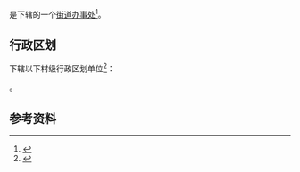 {{中国乡级行政区|43/07/23/003/000}}

'''{{PAGENAMEBASE}}'''是{{PRC admin/fullname|43/07/23/003/000|3}}下辖的一个[[街道办事处|街道办事处]]<ref>{{PRC admin/ref sgc|{{PRC admin/parent|43/07/23/003/000}}}}</ref>。

== 行政区划 ==
{{PAGENAMEBASE}}下辖以下村级行政区划单位<ref>{{PRC admin/ref sgc|43/07/23/003/000}}</ref>：

{{PRC admin/children|43/07/23/003/000}}。

== 参考资料 ==
{{reflist}}

{{湖南行政区划小作品}}
{{PRC admin/navcat|43/07/23/003/000}}